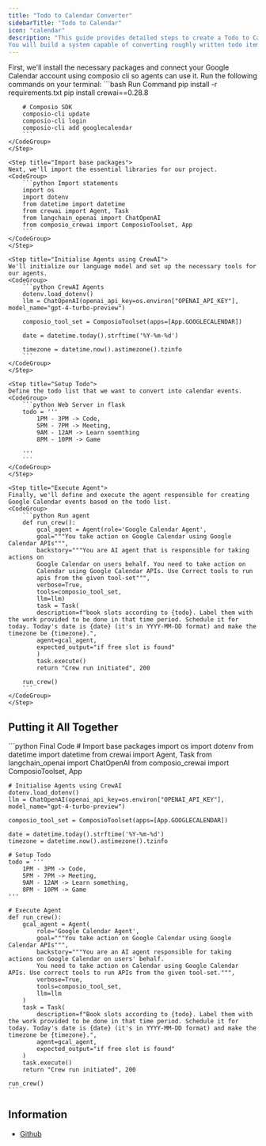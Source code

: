 ```yaml
---
title: "Todo to Calendar Converter"
sidebarTitle: "Todo to Calendar"
icon: "calendar"
description: "This guide provides detailed steps to create a Todo to Calendar Converter using CrewAI, Composio, and Google Calendar API.
You will build a system capable of converting roughly written todo items into Google Calendar events, ensuring your tasks are scheduled efficiently."
---
```


<Steps>
    <Step title="Install packages and Connect tools">
    First, we'll install the necessary packages and connect your Google Calendar account using composio cli so agents can use it. Run the following commands on your terminal:    
    <CodeGroup>
        ```bash Run Command
        pip install -r requirements.txt
        pip install crewai==0.28.8

        # Composio SDK
        composio-cli update
        composio-cli login
        composio-cli add googlecalendar
        ```
    </CodeGroup>
    </Step>

    <Step title="Import base packages">
    Next, we'll import the essential libraries for our project.
    <CodeGroup>
        ```python Import statements
        import os
        import dotenv
        from datetime import datetime
        from crewai import Agent, Task
        from langchain_openai import ChatOpenAI
        from composio_crewai import ComposioToolset, App
        ```
    </CodeGroup>
    </Step>

    <Step title="Initialise Agents using CrewAI">
    We'll initialize our language model and set up the necessary tools for our agents.
    <CodeGroup>
        ```python CrewAI Agents
        dotenv.load_dotenv()
        llm = ChatOpenAI(openai_api_key=os.environ["OPENAI_API_KEY"], model_name="gpt-4-turbo-preview")

        composio_tool_set = ComposioToolset(apps=[App.GOOGLECALENDAR])

        date = datetime.today().strftime('%Y-%m-%d')

        timezone = datetime.now().astimezone().tzinfo
        ```
    </CodeGroup>
    </Step>

    <Step title="Setup Todo">
    Define the todo list that we want to convert into calendar events.
    <CodeGroup>
        ```python Web Server in flask
        todo = '''
            1PM - 3PM -> Code,
            5PM - 7PM -> Meeting,
            9AM - 12AM -> Learn soemthing
            8PM - 10PM -> Game

        '''
        ```
    </CodeGroup>
    </Step>

    <Step title="Execute Agent">
    Finally, we'll define and execute the agent responsible for creating Google Calendar events based on the todo list.
    <CodeGroup>
        ```python Run agent
        def run_crew():
            gcal_agent = Agent(role='Google Calendar Agent',
            goal="""You take action on Google Calendar using Google Calendar APIs""",
            backstory="""You are AI agent that is responsible for taking actions on
            Google Calendar on users behalf. You need to take action on
            Calendar using Google Calendar APIs. Use Correct tools to run
            apis from the given tool-set""",
            verbose=True,
            tools=composio_tool_set,
            llm=llm)
            task = Task(
            description=f"book slots according to {todo}. Label them with the work provided to be done in that time period. Schedule it for today. Today's date is {date} (it's in YYYY-MM-DD format) and make the timezone be {timezone}.",
            agent=gcal_agent,
            expected_output="if free slot is found"
            )
            task.execute()
            return "Crew run initiated", 200

        run_crew()
        ```
    </CodeGroup>
    </Step>

</Steps>

## Putting it All Together
<CodeGroup>
    ```python Final Code
    # Import base packages
    import os
    import dotenv
    from datetime import datetime
    from crewai import Agent, Task
    from langchain_openai import ChatOpenAI
    from composio_crewai import ComposioToolset, App

    # Initialise Agents using CrewAI
    dotenv.load_dotenv()
    llm = ChatOpenAI(openai_api_key=os.environ["OPENAI_API_KEY"], model_name="gpt-4-turbo-preview")

    composio_tool_set = ComposioToolset(apps=[App.GOOGLECALENDAR])

    date = datetime.today().strftime('%Y-%m-%d')
    timezone = datetime.now().astimezone().tzinfo

    # Setup Todo
    todo = '''
        1PM - 3PM -> Code,
        5PM - 7PM -> Meeting,
        9AM - 12AM -> Learn something,
        8PM - 10PM -> Game
    '''

    # Execute Agent
    def run_crew():
        gcal_agent = Agent(
            role='Google Calendar Agent',
            goal="""You take action on Google Calendar using Google Calendar APIs""",
            backstory="""You are an AI agent responsible for taking actions on Google Calendar on users' behalf. 
            You need to take action on Calendar using Google Calendar APIs. Use correct tools to run APIs from the given tool-set.""",
            verbose=True,
            tools=composio_tool_set,
            llm=llm
        )
        task = Task(
            description=f"Book slots according to {todo}. Label them with the work provided to be done in that time period. Schedule it for today. Today's date is {date} (it's in YYYY-MM-DD format) and make the timezone be {timezone}.",
            agent=gcal_agent,
            expected_output="if free slot is found"
        )
        task.execute()
        return "Crew run initiated", 200

    run_crew()
    ```
</CodeGroup>

## Information
- [Github](https://github.com/anonthedev/composio-todo-to-calendar)
